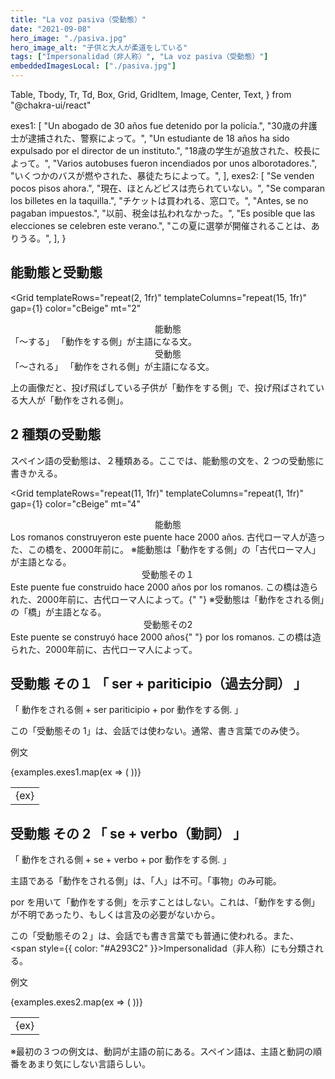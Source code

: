 ```yaml
---
title: "La voz pasiva（受動態）"
date: "2021-09-08"
hero_image: "./pasiva.jpg"
hero_image_alt: "子供と大人が柔道をしている"
tags: ["Impersonalidad（非人称）", "La voz pasiva（受動態）"]
embeddedImagesLocal: ["./pasiva.jpg"]
---
```


  Table,
  Tbody,
  Tr,
  Td,
  Box,
  Grid,
  GridItem,
  Image,
  Center,
  Text,
} from "@chakra-ui/react"

  exes1: [
    "Un abogado de 30 años fue detenido por la policía.",
    "30歳の弁護士が逮捕された、警察によって。",
    "Un estudiante de 18 años ha sido expulsado por el director de un instituto.",
    "18歳の学生が追放された、校長によって。",
    "Varios autobuses fueron incendiados por unos alborotadores.",
    "いくつかのバスが燃やされた、暴徒たちによって。",
  ],
  exes2: [
    "Se venden pocos pisos ahora.",
    "現在、ほとんどピスは売られていない。",
    "Se comparan los billetes en la taquilla.",
    "チケットは買われる、窓口で。",
    "Antes, se no pagaban impuestos.",
    "以前、税金は払われなかった。",
    "Es posible que las elecciones se celebren este verano.",
    "この夏に選挙が開催されることは、ありうる。",
  ],
}

<Box>
  <GatsbyImage
    alt="子供と大人が柔道をしている"
    image={getImage(props.localImages[0])}
  />
</Box>

## 能動態と受動態

<Grid
  templateRows="repeat(2, 1fr)"
  templateColumns="repeat(15, 1fr)"
  gap={1}
  color="cBeige"
  mt="2"
>
  <Center as={GridItem} rowSpan={1} colSpan={2} bg="cBlue3">
    能動態
  </Center>
  <GridItem rowSpan={1} colSpan={3} bg="cBlue3" p="1">
    「〜する」
  </GridItem>
  <GridItem rowSpan={1} colSpan={10} bg="cBlue3" p="1">
    「動作をする側」が主語になる文。
  </GridItem>
  <Center as={GridItem} rowSpan={1} colSpan={2} bg="cBlue3">
    受動態
  </Center>
  <GridItem rowSpan={1} colSpan={3} bg="cBlue3" p="1">
    「〜される」
  </GridItem>
  <GridItem rowSpan={1} colSpan={10} bg="cBlue3" p="1">
    「動作をされる側」が主語になる文。
  </GridItem>
</Grid>

上の画像だと、投げ飛ばしている子供が「動作をする側」で、投げ飛ばされている大人が「動作をされる側」。

## 2 種類の受動態

スペイン語の受動態は、２種類ある。ここでは、能動態の文を、2 つの受動態に書きかえる。

<Grid
  templateRows="repeat(11, 1fr)"
  templateColumns="repeat(1, 1fr)"
  gap={1}
  color="cBeige"
  mt="4"
>
  <Center as={GridItem} rowSpan={1} colSpan={1} bg="cGray2">
    能動態
  </Center>
  <GridItem rowSpan={1} colSpan={1} bg="cGray2" p="2">
    Los romanos construyeron este puente hace 2000 años.
  </GridItem>
  <GridItem rowSpan={1} colSpan={1} bg="cGray2" p="2">
    古代ローマ人が造った、この橋を、2000年前に。
  </GridItem>
  <GridItem rowSpan={1} colSpan={1} bg="cGray2" p="2" color="cBeige">
    ※能動態は「動作をする側」の「古代ローマ人」が主語となる。
  </GridItem>
  <Center as={GridItem} rowSpan={1} colSpan={1} bg="cRed">
    受動態その１
  </Center>
  <GridItem rowSpan={1} colSpan={1} bg="cRed" p="2">
    Este puente fue construido hace 2000 años por los romanos.
  </GridItem>
  <GridItem rowSpan={1} colSpan={1} bg="cRed" p="2">
    この橋は造られた、2000年前に、古代ローマ人によって。{" "}
  </GridItem>
  <GridItem rowSpan={1} colSpan={1} bg="cRed" p="2" color="cBeige">
    ※受動態は「動作をされる側」の「橋」が主語となる。
  </GridItem>
  <Center as={GridItem} rowSpan={1} colSpan={1} bg="cBlue2">
    受動態その2
  </Center>
  <GridItem rowSpan={1} colSpan={1} bg="cBlue2" p="2">
    Este puente se construyó hace 2000 años{" "}
    <Text as="del">por los romanos.</Text>
  </GridItem>
  <GridItem rowSpan={1} colSpan={1} bg="cBlue2" p="2">
    この橋は造られた、2000年前に、<Text as="del">古代ローマ人によって。</Text>
  </GridItem>
</Grid>

## 受動態 その１ 「 ser + pariticipio（過去分詞） 」

<Box bg="cGray" color="cBeige" p="3" mt="4" mb="8">
  「 動作をされる側 + ser pariticipio + por 動作をする側. 」
</Box>

この「受動態その 1」は、会話では使わない。通常、書き言葉でのみ使う。

<Text mt="10">例文</Text>

<Table variant="striped" colorScheme="blackAlpha" mt="3" mb="8">
  <Tbody>
    {examples.exes1.map(ex => (
      <Tr key={ex}>
        <Td>{ex}</Td>
      </Tr>
    ))}
  </Tbody>
</Table>

## 受動態 その 2 「 se + verbo（動詞） 」

<Box bg="cGray" color="cBeige" p="3" mt="4">
  「 動作をされる側 + se + verbo + <Text as="del">por 動作をする側.</Text> 」
</Box>

主語である「動作をされる側」は、「人」は不可。「事物」のみ可能。

por を用いて「動作をする側」を示すことはしない。これは、「動作をする側」が不明であったり、もしくは言及の必要がないから。

この「受動態その２」は、会話でも書き言葉でも普通に使われる。また、 <Link to="/impersonalidad"><span style={{ color: "#A293C2" }}>Impersonalidad（非人称）</span></Link>にも分類される。

<Text mt="10">例文</Text>

<Table variant="striped" colorScheme="blackAlpha" mt="3" mb="8">
  <Tbody>
    {examples.exes2.map(ex => (
      <Tr key={ex}>
        <Td>{ex}</Td>
      </Tr>
    ))}
  </Tbody>
</Table>
<Text color="cRed">
  ※最初の３つの例文は、動詞が主語の前にある。スペイン語は、主語と動詞の順番をあまり気にしない言語らしい。
</Text>

